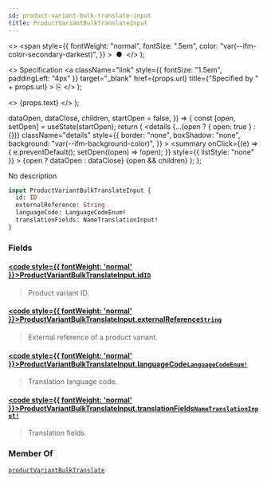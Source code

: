 ```yaml
---
id: product-variant-bulk-translate-input
title: ProductVariantBulkTranslateInput
---
```


  <>
    <span
      style={{
        fontWeight: "normal",
        fontSize: ".5em",
        color: "var(--ifm-color-secondary-darkest)",
      }}
    >
      &nbsp;●&nbsp;
    </span>
  </>
);

  <>
    Specification
    <a
      className="link"
      style={{ fontSize: "1.5em", paddingLeft: "4px" }}
      target="\_blank"
      href={props.url}
      title={"Specified by " + props.url}
    >
      ⎘
    </a>
  </>
);

  <>
    <span className={props.class}>{props.text}</span>
  </>
);


  dataOpen,
  dataClose,
  children,
  startOpen = false,
}) => {
  const [open, setOpen] = useState(startOpen);
  return (
    <details
      {...(open ? { open: true } : {})}
      className="details"
      style={{
        border: "none",
        boxShadow: "none",
        background: "var(--ifm-background-color)",
      }}
    >
      <summary
        onClick={(e) => {
          e.preventDefault();
          setOpen((open) => !open);
        }}
        style={{ listStyle: "none" }}
      >
        {open ? dataOpen : dataClose}
      </summary>
      {open && children}
    </details>
  );
};

No description

```graphql
input ProductVariantBulkTranslateInput {
  id: ID
  externalReference: String
  languageCode: LanguageCodeEnum!
  translationFields: NameTranslationInput!
}
```

### Fields

#### [<code style={{ fontWeight: 'normal' }}>ProductVariantBulkTranslateInput.<b>id</b></code>](#)<Bullet />[`ID`](../../../api-reference/miscellaneous/scalars/id) <Badge class="badge badge--secondary" text="scalar"/> <Badge class="badge badge--secondary" text="miscellaneous"/>

> Product variant ID.

#### [<code style={{ fontWeight: 'normal' }}>ProductVariantBulkTranslateInput.<b>externalReference</b></code>](#)<Bullet />[`String`](../../../api-reference/miscellaneous/scalars/string) <Badge class="badge badge--secondary" text="scalar"/> <Badge class="badge badge--secondary" text="miscellaneous"/>

> External reference of a product variant.

#### [<code style={{ fontWeight: 'normal' }}>ProductVariantBulkTranslateInput.<b>languageCode</b></code>](#)<Bullet />[`LanguageCodeEnum!`](../../../api-reference/miscellaneous/enums/language-code-enum) <Badge class="badge badge--secondary" text="non-null"/> <Badge class="badge badge--secondary" text="enum"/> <Badge class="badge badge--secondary" text="miscellaneous"/>

> Translation language code.

#### [<code style={{ fontWeight: 'normal' }}>ProductVariantBulkTranslateInput.<b>translationFields</b></code>](#)<Bullet />[`NameTranslationInput!`](../../../api-reference/miscellaneous/inputs/name-translation-input) <Badge class="badge badge--secondary" text="non-null"/> <Badge class="badge badge--secondary" text="input"/> <Badge class="badge badge--secondary" text="miscellaneous"/>

> Translation fields.

### Member Of

[`productVariantBulkTranslate`](../../../api-reference/products/mutations/product-variant-bulk-translate) <Badge class="badge badge--secondary" text="mutation"/>
